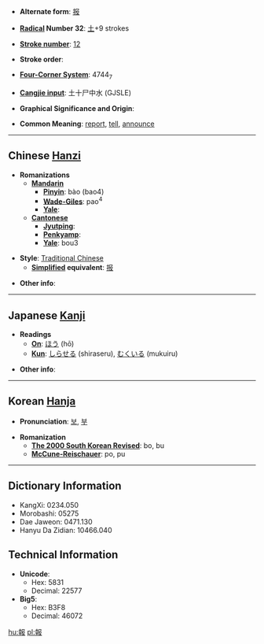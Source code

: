* '''Alternate form''': [[报]]

* '''[[Wiktionary:Chinese radical index| Radical]] Number 32''': [[Wiktionary:Chinese radical index 土|土]]+9 strokes

* '''[[Wiktionary:Chinese total strokes index|Stroke number]]''': [[Wiktionary:Chinese total strokes index 12|12]]

* '''Stroke order''': 

* '''[[Wiktionary:Chinese four corner index|Four-Corner System]]''': 4744<sub>7</sub>

* '''[[Wiktionary:Chinese Cangjie index|Cangjie input]]''': 土十尸中水 (GJSLE)

* '''Graphical Significance and Origin''': 

* '''Common Meaning''': [[report]], [[tell]], [[announce]]

----

== Chinese [[Hanzi]] ==

* '''Romanizations'''
** '''[[Mandarin]]'''
*** '''[[Pinyin]]''': bào (bao4)
*** '''[[Wade-Giles]]''': pao<sup>4</sup>
*** '''[[Yale]]''': 
** '''[[Cantonese]]'''
*** '''[[Jyutping]]''':
*** '''[[Penkyamp]]''': 
*** '''[[Yale]]''': bou3

* '''Style''': [[Traditional Chinese]] 
** '''[[Simplified Chinese|Simplified]] equivalent''': [[报]]

* '''Other info''': 

----

== Japanese [[Kanji]] ==

* '''Readings'''
** '''[[On]]''': [[ほう]] (hō)
** '''[[Kun]]''': [[しらせる]] (shiraseru), [[むくいる]] (mukuiru)

* '''Other info''':  

----

== Korean [[Hanja]] ==

* '''Pronunciation''': [[보]], [[부]]

* '''Romanization'''
** '''[[The 2000 South Korean Revised Romanization|The 2000 South Korean Revised]]''': bo, bu
** '''[[McCune-Reischauer]]''': po, pu

----

== Dictionary Information ==

* KangXi: 0234.050
* Morobashi: 05275
* Dae Jaweon: 0471.130
* Hanyu Da Zidian: 10466.040

== Technical Information ==

* '''Unicode''':
** Hex: 5831
** Decimal: 22577
* '''Big5''':
** Hex: B3F8
** Decimal: 46072

[[hu:報]]
[[pl:報]]